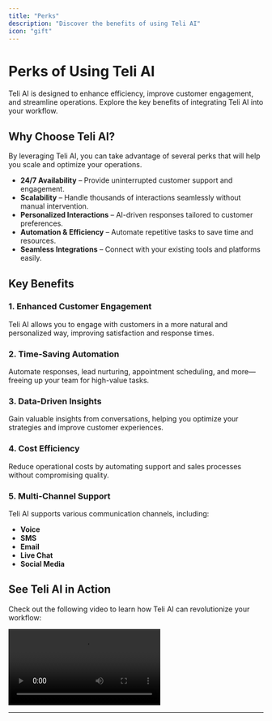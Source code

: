 ```yaml
---
title: "Perks"
description: "Discover the benefits of using Teli AI"
icon: "gift"
---
```


# Perks of Using Teli AI

Teli AI is designed to enhance efficiency, improve customer engagement, and streamline operations. Explore the key benefits of integrating Teli AI into your workflow.

## Why Choose Teli AI?

By leveraging Teli AI, you can take advantage of several perks that will help you scale and optimize your operations.

- **24/7 Availability** – Provide uninterrupted customer support and engagement.
- **Scalability** – Handle thousands of interactions seamlessly without manual intervention.
- **Personalized Interactions** – AI-driven responses tailored to customer preferences.
- **Automation & Efficiency** – Automate repetitive tasks to save time and resources.
- **Seamless Integrations** – Connect with your existing tools and platforms easily.

## Key Benefits

### 1. **Enhanced Customer Engagement**

Teli AI allows you to engage with customers in a more natural and personalized way, improving satisfaction and response times.

### 2. **Time-Saving Automation**

Automate responses, lead nurturing, appointment scheduling, and more—freeing up your team for high-value tasks.

### 3. **Data-Driven Insights**

Gain valuable insights from conversations, helping you optimize your strategies and improve customer experiences.

### 4. **Cost Efficiency**

Reduce operational costs by automating support and sales processes without compromising quality.

### 5. **Multi-Channel Support**

Teli AI supports various communication channels, including:

- **Voice**
- **SMS**
- **Email**
- **Live Chat**
- **Social Media**

## See Teli AI in Action

Check out the following video to learn how Teli AI can revolutionize your workflow:

<video
  controls
  className="w-full aspect-video"
  src="https://res.cloudinary.com/dpazvavqx/video/upload/v1741983388/oj4ninqfy7f83mhydipy.mp4"
/>

---
